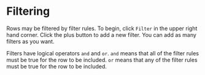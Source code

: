 # Filtering

Rows may be filtered by filter rules. To begin, click `Filter` in the upper right hand corner. Click the plus button to add a new filter. You can add as many filters as you want.

Filters have logical operators `and` and `or`. `and` means that all of the filter rules must be true for the row to be included. `or` means that any of the filter rules must be true for the row to be included.
